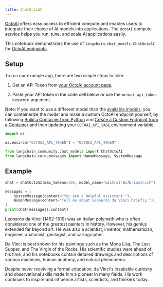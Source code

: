 ```yaml
---
title: ChatOctoAI
---
```


[OctoAI](https://docs.octoai.cloud/docs) offers easy access to efficient compute and enables users to integrate their choice of AI models into applications. The `OctoAI` compute service helps you run, tune, and scale AI applications easily.

This notebook demonstrates the use of `langchain.chat_models.ChatOctoAI` for [OctoAI endpoints](https://octoai.cloud/text).

## Setup

To run our example app, there are two simple steps to take:

1. Get an API Token from [your OctoAI account page](https://octoai.cloud/settings).

2. Paste your API token in the code cell below or use the `octoai_api_token` keyword argument.

Note: If you want to use a different model than the [available models](https://octoai.cloud/text?selectedTags=Chat), you can containerize the model and make a custom OctoAI endpoint yourself, by following [Build a Container from Python](https://octo.ai/docs/bring-your-own-model/advanced-build-a-container-from-scratch-in-python) and [Create a Custom Endpoint from a Container](https://octo.ai/docs/bring-your-own-model/create-custom-endpoints-from-a-container/create-custom-endpoints-from-a-container) and then updating your `OCTOAI_API_BASE` environment variable.



```python
import os

os.environ["OCTOAI_API_TOKEN"] = "OCTOAI_API_TOKEN"
```


```python
from langchain_community.chat_models import ChatOctoAI
from langchain_core.messages import HumanMessage, SystemMessage
```

## Example


```python
chat = ChatOctoAI(max_tokens=300, model_name="mixtral-8x7b-instruct")
```


```python
messages = [
    SystemMessage(content="You are a helpful assistant."),
    HumanMessage(content="Tell me about Leonardo da Vinci briefly."),
]
print(chat(messages).content)
```

Leonardo da Vinci (1452-1519) was an Italian polymath who is often considered one of the greatest painters in history. However, his genius extended far beyond art. He was also a scientist, inventor, mathematician, engineer, anatomist, geologist, and cartographer.

Da Vinci is best known for his paintings such as the Mona Lisa, The Last Supper, and The Virgin of the Rocks. His scientific studies were ahead of his time, and his notebooks contain detailed drawings and descriptions of various machines, human anatomy, and natural phenomena.

Despite never receiving a formal education, da Vinci's insatiable curiosity and observational skills made him a pioneer in many fields. His work continues to inspire and influence artists, scientists, and thinkers today.
